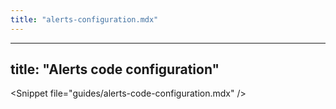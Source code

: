 ```yaml
---
title: "alerts-configuration.mdx"
---
```


---
title: "Alerts code configuration"
---

&lt;Snippet file="guides/alerts-code-configuration.mdx" /&gt;
